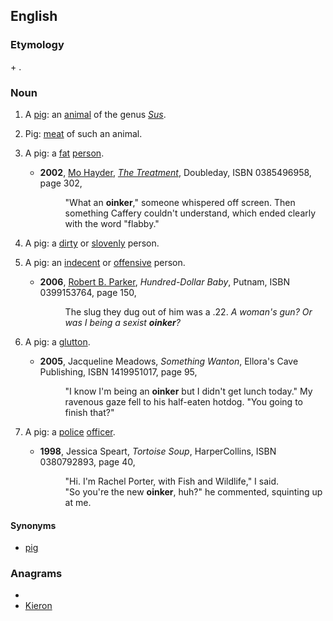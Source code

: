 ==English==
===Etymology===
{{term|oink|Oink}} + {{term|-er}}.
===Noun===
{{en-noun|s|-}}
#{{slang|countable}} A [[pig]]: an [[animal]] of the genus ''[[Sus]]''.
#{{rfv-sense}} {{slang|uncountable}} Pig: [[meat]] of such an animal.
#{{derogatory|_|slang|countable}} A pig: a [[fat]] [[person]].
#*'''2002''', [[w:Mo Hayder|Mo Hayder]], ''[[w:The Treatment|The Treatment]]'', Doubleday, ISBN 0385496958, page 302,
#*:"What an '''oinker'''," someone whispered off screen. Then something Caffery couldn't understand, which ended clearly with the word "flabby."
#{{derogatory|_|slang|countable}} A pig: a [[dirty]] or [[slovenly]] person.
#{{derogatory|_|slang|countable}} A pig: an [[indecent]] or [[offensive]] person.
#*'''2006''', [[w:Robert B. Parker|Robert B. Parker]], ''Hundred-Dollar Baby'', Putnam, ISBN 0399153764, page 150,
#*:The slug they dug out of him was a .22. ''A woman's gun? Or was I being a sexist '''oinker'''?''
#{{derogatory|_|slang|countable}} A pig: a [[glutton]].
#*'''2005''', Jacqueline Meadows, ''Something Wanton'', Ellora's Cave Publishing, ISBN 1419951017, page 95,
#*:"I know I'm being an '''oinker''' but I didn't get lunch today." My ravenous gaze fell to his half-eaten hotdog. "You going to finish that?"
#{{derogatory|_|slang|countable}} A pig: a [[police]] [[officer]].
#*'''1998''', Jessica Speart, ''Tortoise Soup'', HarperCollins, ISBN 0380792893, page 40,
#*:"Hi. I'm Rachel Porter, with Fish and Wildlife," I said.
#*:"So you're the new '''oinker''', huh?" he commented, squinting up at me.
====Synonyms====
*{{sense|all senses}} [[pig]]

===Anagrams===
* {{alphagram|eiknor}}
* [[Kieron#English|Kieron]]